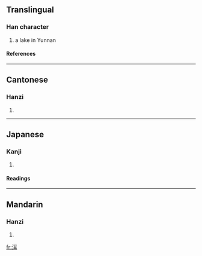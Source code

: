 ==Translingual==
===Han character===
{{Han char|rn=85|rad=水|as=06|sn=9|four=3114<sub>0</sub>|canj=水尸十 (ESJ)}}
# a lake in Yunnan
====References====
{{Han ref|kx=0622.080|dkj=17412|dj=1018.060|hdz=31602.030|uh=6D31|ud=27953|bh=AC7C|bd=44156}}

----
==Cantonese==
===Hanzi===
{{yue-hanzi|jyut=|y=yi5}}
# {{defn|Cantonese}}

----
==Japanese==
===Kanji===
{{ja-kanji|grade=|rs=水06}}
# {{defn|Japanese}} 
====Readings====
{{ja-readings|on=[[じ]] (ji), [[に]] (ni)|kun=}}

----
==Mandarin==
===Hanzi===
{{cmn-hanzi|pin=[[ěr]] ([[er3]])|wg=erh<sup>3</sup>}}
# {{defn|Mandarin}}

[[fr:洱]]